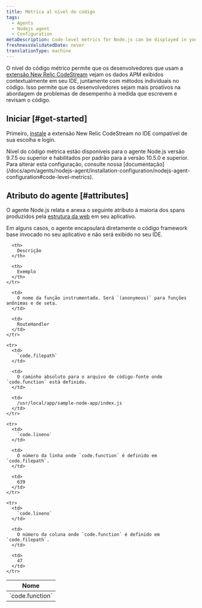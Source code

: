 ```yaml
---
title: Métrica al nível do código
tags:
  - Agents
  - Nodejs agent
  - Configuration
metaDescription: Code-level metrics for Node.js can be displayed in your IDE using the New Relic CodeStream extension.
freshnessValidatedDate: never
translationType: machine
---
```


O nível do código métrico permite que os desenvolvedores que usam a [extensão New Relic CodeStream](/docs/codestream/observability/code-level-metrics) vejam os dados APM exibidos contextualmente em seu IDE, juntamente com métodos individuais no código. Isso permite que os desenvolvedores sejam mais proativos na abordagem de problemas de desempenho à medida que escrevem e revisam o código.

## Iniciar [#get-started]

Primeiro, [instale](/docs/codestream/start-here/install-codestream) a extensão New Relic CodeStream no IDE compatível de sua escolha e login.

<Callout variant="important">
  Nível do código métrica estão disponíveis para o agente Node.js versão 9.7.5 ou superior e habilitados por padrão para a versão 10.5.0 e superior. Para alterar esta configuração, consulte nossa [documentação](/docs/apm/agents/nodejs-agent/installation-configuration/nodejs-agent-configuration#code-level-metrics).
</Callout>

## Atributo do agente [#attributes]

O agente Node.js relata e anexa o seguinte atributo à maioria dos spans produzidos pela [estrutura da web](/docs/apm/agents/nodejs-agent/getting-started/compatibility-requirements-nodejs-agent#support) em seu aplicativo.

<Callout variant="important">
  Em alguns casos, o agente encapsulará diretamente o código framework base invocado no seu aplicativo e não será exibido no seu IDE.
</Callout>

<table>
  <thead>
    <tr>
      <th style={{ width: "300px" }}>
        Nome
      </th>

      <th>
        Descrição
      </th>

      <th>
        Exemplo
      </th>
    </tr>
  </thead>

  <tbody>
    <tr>
      <td>
        `code.function`
      </td>

      <td>
        O nome da função instrumentada. Será `(anonymous)` para funções anônimas e de seta.
      </td>

      <td>
        RouteHandler
      </td>
    </tr>

    <tr>
      <td>
        `code.filepath`
      </td>

      <td>
        O caminho absoluto para o arquivo de código-fonte onde `code.function` está definido.
      </td>

      <td>
        /usr/local/app/sample-node-app/index.js
      </td>
    </tr>

    <tr>
      <td>
        `code.lineno`
      </td>

      <td>
        O número da linha onde `code.function` é definido em `code.filepath`.
      </td>

      <td>
        639
      </td>
    </tr>

    <tr>
      <td>
        `code.lineno`
      </td>

      <td>
        O número da coluna onde `code.function` é definido em `code.filepath`.
      </td>

      <td>
        47
      </td>
    </tr>
  </tbody>
</table>
